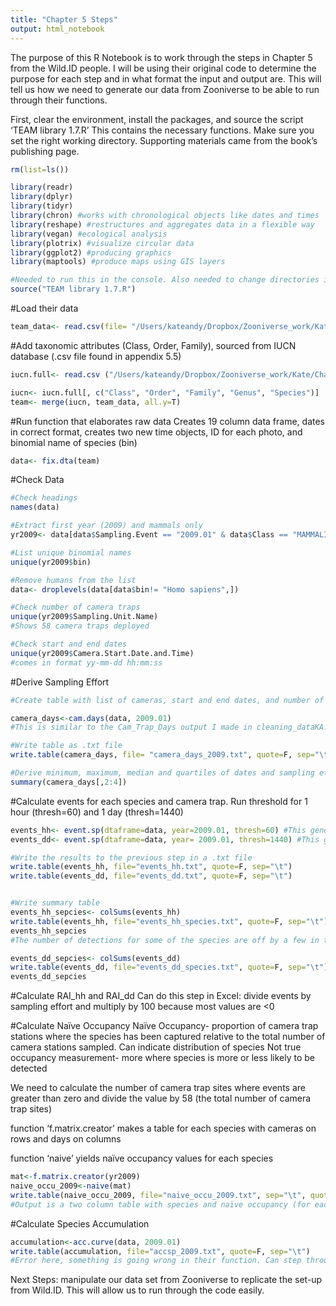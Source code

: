 ```yaml
---
title: "Chapter 5 Steps"
output: html_notebook
---
```


The purpose of this R Notebook is to work through the steps in Chapter 5 from the Wild.ID people. I will be using their original code to determine the purpose for each step and in what format the input and output are. This will tell us how we need to generate our data from Zooniverse to be able to run through their functions.

First, clear the environment, install the packages, and source the script 'TEAM library 1.7.R' This contains the necessary functions. Make sure you set the right working directory. Supporting materials came from the book's publishing page.
```r
rm(list=ls())

library(readr)
library(dplyr)
library(tidyr)
library(chron) #works with chronological objects like dates and times
library(reshape) #restructures and aggregates data in a flexible way
library(vegan) #ecological analysis
library(plotrix) #visualize circular data
library(ggplot2) #producing graphics
library(maptools) #produce maps using GIS layers

#Needed to run this in the console. Also needed to change directories in the console.
source("TEAM library 1.7.R")

```

#Load their data
```r
team_data<- read.csv(file= "/Users/kateandy/Dropbox/Zooniverse_work/Kate/Chapter_5_Steps/Chapter_5/teamexample.csv", sep= ",", stringsAsFactors=F)
```

#Add taxonomic attributes 
(Class, Order, Family), sourced from IUCN database (.csv file found in appendix 5.5)
```r
iucn.full<- read.csv ("/Users/kateandy/Dropbox/Zooniverse_work/Kate/Chapter_5_Steps/Chapter_5/IUCN.csv", sep =",", h=T)

iucn<- iucn.full[, c("Class", "Order", "Family", "Genus", "Species")]
team<- merge(iucn, team_data, all.y=T) 
```

#Run function that elaborates raw data 
Creates 19 column data frame, dates in correct format, creates two new time objects, ID for each photo, and binomial name of species (bin)
```r
data<- fix.dta(team)
```

#Check Data
```r
#Check headings
names(data)

#Extract first year (2009) and mammals only 
yr2009<- data[data$Sampling.Event == "2009.01" & data$Class == "MAMMALIA",]

#List unique binomial names
unique(yr2009$bin)

#Remove humans from the list
data<- droplevels(data[data$bin!= "Homo sapiens",])

#Check number of camera traps 
unique(yr2009$Sampling.Unit.Name)
#Shows 58 camera traps deployed 

#Check start and end dates
unique(yr2009$Camera.Start.Date.and.Time)
#comes in format yy-mm-dd hh:mm:ss

```

#Derive Sampling Effort
```r
#Create table with list of cameras, start and end dates, and number of days camera traps worked

camera_days<-cam.days(data, 2009.01)
#This is similar to the Cam_Trap_Days output I made in cleaning_dataKA.Rmd

#Write table as .txt file
write.table(camera_days, file= "camera_days_2009.txt", quote=F, sep="\t")

#Derive minimum, maximum, median and quartiles of dates and sampling effort
summary(camera_days[,2:4])

```

#Calculate events for each species and camera trap. 
Run threshold for 1 hour (thresh=60) and 1 day (thresh=1440)
```r
events_hh<- event.sp(dtaframe=data, year=2009.01, thresh=60) #This generates a table with number of species detected per camera hourly. 
events_dd<- event.sp(dtaframe=data, year= 2009.01, thresh=1440) #This generates a table with the number of species detected per camera daily. This is similar to the table Donovan generated.

#Write the results to the previous step in a .txt file
write.table(events_hh, file="events_hh.txt", quote=F, sep="\t")
write.table(events_dd, file="events_dd.txt", quote=F, sep="\t")


#Write summary table
events_hh_sepcies<- colSums(events_hh)
write.table(events_hh, file="events_hh_species.txt", quote=F, sep="\t")
events_hh_sepcies
#The number of detections for some of the species are off by a few in this table compared to the table in the chapter. Not sure where the source of the error is. Could be a difference in original data I'm using.

events_dd_sepcies<- colSums(events_dd)
write.table(events_dd, file="events_dd_species.txt", quote=F, sep="\t")
events_dd_sepcies
```

#Calculate RAI_hh and RAI_dd
Can do this step in Excel: divide events by sampling effort and multiply by 100 because most values are <0

#Calculate Naïve Occupancy 
Naïve Occupancy- proportion of camera trap stations where the species has been captured relative to the total number of camera stations sampled.
Can indicate distribution of species 
Not true occupancy measurement- more where species is more or less likely to be detected

We need to calculate the number of camera trap sites where events are greater than zero and divide the value by 58 (the total number of camera trap sites)

function 'f.matrix.creator' makes a table for each species with cameras on rows and days on columns 

function 'naive' yields naïve occupancy values for each species
```r
mat<-f.matrix.creator(yr2009)
naive_occu_2009<-naive(mat)
write.table(naive_occu_2009, file="naive_occu_2009.txt", sep="\t", quote=F, row.names=F)
#Output is a two column table with species and naïve occupancy (for each species) as a decimal. If multiply by 100, can get percentage of camera trap stations where species was detected

```

#Calculate Species Accumulation
```r
accumulation<-acc.curve(data, 2009.01)
write.table(accumulation, file="accsp_2009.txt", quote=F, sep="\t")
#Error here, something is going wrong in their function. Can step through piece by piece with their subfunctions, but cannot run code straight through.

```

Next Steps: manipulate our data set from Zooniverse to replicate the set-up from Wild.ID. This will allow us to run through the code easily. 
